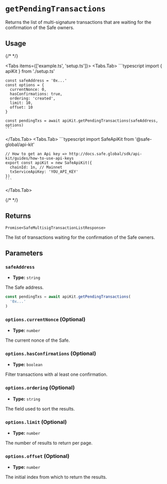 
# `getPendingTransactions`

Returns the list of multi-signature transactions that are waiting for the confirmation of the Safe owners.

## Usage

{/* <!-- vale off --> */}

<Tabs items={['example.ts', 'setup.ts']}>
  <Tabs.Tab>
    ```typescript
    import { apiKit } from './setup.ts'

    const safeAddress = '0x...'      
    const options = {
      currentNonce: 0,
      hasConfirmations: true,
      ordering: 'created',
      limit: 10,
      offset: 10
    }

    const pendingTxs = await apiKit.getPendingTransactions(safeAddress, options)      
    ```
  </Tabs.Tab>
  <Tabs.Tab>
    ```typescript
    import SafeApiKit from '@safe-global/api-kit'

    // How to get an Api key => http://docs.safe.global/sdk/api-kit/guides/how-to-use-api-keys
    export const apiKit = new SafeApiKit({
      chainId: 1n, // Mainnet
      txServiceApiKey: 'YOU_API_KEY'
    })
    ```
  </Tabs.Tab>
</Tabs>

{/* <!-- vale on --> */}

## Returns

`Promise<SafeMultisigTransactionListResponse>`

The list of transactions waiting for the confirmation of the Safe owners.

## Parameters

### `safeAddress`

- **Type:** `string`

The Safe address.

```typescript focus=2
const pendingTxs = await apiKit.getPendingTransactions(
  '0x...'
)
```

### `options.currentNonce` (Optional)

- **Type:** `number`

The current nonce of the Safe.

### `options.hasConfirmations` (Optional)

- **Type:** `boolean`

Filter transactions with al least one confirmation.

### `options.ordering` (Optional)

- **Type:** `string`

The field used to sort the results.

### `options.limit` (Optional)

- **Type:** `number`

The number of results to return per page.

### `options.offset` (Optional)

- **Type:** `number`

The initial index from which to return the results.
